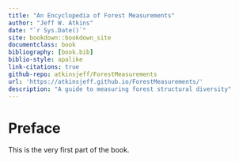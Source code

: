 ```yaml
--- 
title: "An Encyclopedia of Forest Measurements"
author: "Jeff W. Atkins"
date: "`r Sys.Date()`"
site: bookdown::bookdown_site
documentclass: book
bibliography: [book.bib]
biblio-style: apalike
link-citations: true
github-repo: atkinsjeff/ForestMeasurements
url: 'https://atkinsjeff.github.io/ForestMeasurements/'
description: "A guide to measuring forest structural diversity"
---
```


# Preface {-}

This is the very first part of the book.
